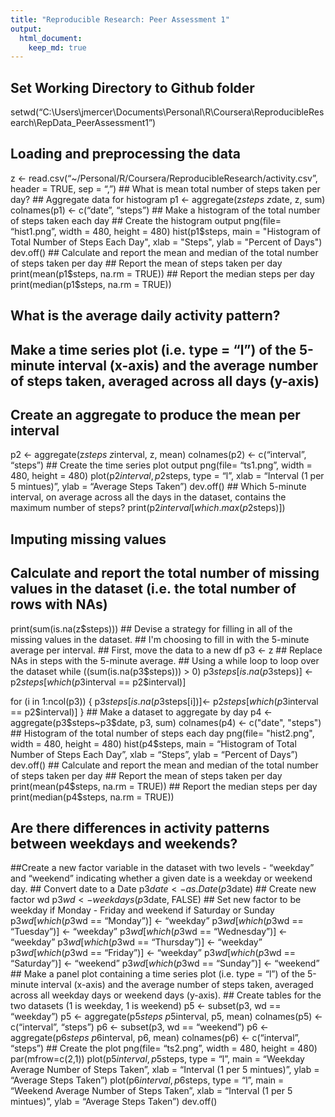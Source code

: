 ---
title: "Reproducible Research: Peer Assessment 1"
output: 
  html_document:
    keep_md: true
---
## Set Working Directory to Github folder
setwd("C:\\Users\\jmercer\\Documents\\Personal\\R\\Coursera\\ReproducibleResearch\\RepData_PeerAssessment1")

## Loading and preprocessing the data
z <- read.csv("~/Personal/R/Coursera/ReproducibleResearch/activity.csv", header = TRUE, sep = ",")
## What is mean total number of steps taken per day?
## Aggregate data for histogram
p1 <- aggregate(z$steps~z$date, z, sum)
colnames(p1) <- c("date", "steps")
## Make a histogram of the total number of steps taken each day
## Create the histogram output
png(file= "hist1.png", width = 480, height = 480)
hist(p1$steps, main = "Histogram of Total Number of Steps Each Day", 
     xlab = "Steps", ylab = "Percent of Days")
dev.off()
## Calculate and report the mean and median of the total number of steps taken per day
## Report the mean of steps taken per day
print(mean(p1$steps, na.rm = TRUE))
## Report the median steps per day
print(median(p1$steps, na.rm = TRUE))

## What is the average daily activity pattern?
## Make a time series plot (i.e. type = "l") of the 5-minute interval (x-axis) and the average number of steps taken, averaged across all days (y-axis)
## Create an aggregate to produce the mean per interval
p2 <- aggregate(z$steps~z$interval, z, mean)
colnames(p2) <- c("interval", "steps")
## Create the time series plot output
png(file= "ts1.png", width = 480, height = 480)
plot(p2$interval, p2$steps, type = "l", xlab = "Interval (1 per 5 mintues)",
  ylab = "Average Steps Taken")
dev.off()
## Which 5-minute interval, on average across all the days in the dataset, contains the maximum number of steps?
print(p2$interval[which.max(p2$steps)])

## Imputing missing values
## Calculate and report the total number of missing values in the dataset (i.e. the total number of rows with NAs)
print(sum(is.na(z$steps)))
## Devise a strategy for filling in all of the missing values in the dataset.
## I'm choosing to fill in with the 5-minute average per interval.
## First, move the data to a new df
p3 <- z
## Replace NAs in steps with the 5-minute average.
## Using a while loop to loop over the dataset
while ((sum(is.na(p3$steps))) > 0)
p3$steps[is.na(p3$steps)] <- p2$steps[which(p3$interval == p2$interval)]

for (i in 1:ncol(p3)) {
 p3$steps[is.na(p3$steps[i])]<- p2$steps[which(p3$interval == p2$interval)]
}
## Make a dataset to aggregate by day
p4 <- aggregate(p3$steps~p3$date, p3, sum)
colnames(p4) <- c("date", "steps")
## Histogram of the total number of steps each day
png(file= "hist2.png", width = 480, height = 480)
hist(p4$steps, main = "Histogram of Total Number of Steps Each Day", 
     xlab = "Steps", ylab = "Percent of Days")
dev.off()
## Calculate and report the mean and median of the total number of steps taken per day
## Report the mean of steps taken per day
print(mean(p4$steps, na.rm = TRUE))
## Report the median steps per day
print(median(p4$steps, na.rm = TRUE))
     
## Are there differences in activity patterns between weekdays and weekends?
##Create a new factor variable in the dataset with two levels - "weekday" and "weekend" indicating whether a given date is a weekday or weekend day.
## Convert date to a Date
p3$date <- as.Date(p3$date)
## Create new factor wd
p3$wd <- weekdays(p3$date, FALSE)
## Set new factor to be weekday if Monday - Friday and weekend if Saturday or Sunday
p3$wd[which(p3$wd == "Monday")] <- "weekday"
p3$wd[which(p3$wd == "Tuesday")] <- "weekday"
p3$wd[which(p3$wd == "Wednesday")] <- "weekday"
p3$wd[which(p3$wd == "Thursday")] <- "weekday"
p3$wd[which(p3$wd == "Friday")] <- "weekday"
p3$wd[which(p3$wd == "Saturday")] <- "weekend"
p3$wd[which(p3$wd == "Sunday")] <- "weekend"
## Make a panel plot containing a time series plot (i.e. type = "l") of the 5-minute interval (x-axis) and the average number of steps taken, averaged across all weekday days or weekend days (y-axis).
## Create tables for the two datasets (1 is weekday, 1 is weekend)
p5 <- subset(p3, wd == "weekday")
p5 <- aggregate(p5$steps~p5$interval, p5, mean)
colnames(p5) <- c("interval", "steps")
p6 <- subset(p3, wd == "weekend")
p6 <- aggregate(p6$steps~p6$interval, p6, mean)
colnames(p6) <- c("interval", "steps")
## Create the plot
png(file= "ts2.png", width = 480, height = 480)
par(mfrow=c(2,1))
plot(p5$interval, p5$steps, type = "l", main = "Weekday Average Number of Steps Taken",
  xlab = "Interval (1 per 5 mintues)", ylab = "Average Steps Taken")
plot(p6$interval, p6$steps, type = "l", main = "Weekend Average Number of Steps Taken",
  xlab = "Interval (1 per 5 mintues)",  ylab = "Average Steps Taken")
dev.off()
